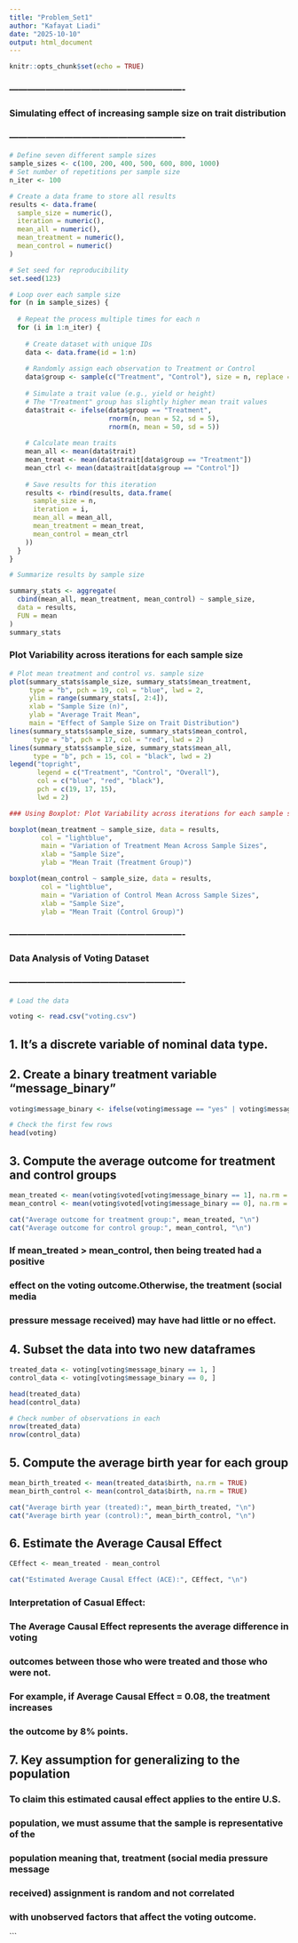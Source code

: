 ---
title: "Problem_Set1"
author: "Kafayat Liadi"
date: "2025-10-10"
output: html_document
---

```{r setup, include=FALSE}
knitr::opts_chunk$set(echo = TRUE)
```

### ----------------------------------------------------------
### Simulating effect of increasing sample size on trait distribution
### ----------------------------------------------------------


```{r simulation}

# Define seven different sample sizes
sample_sizes <- c(100, 200, 400, 500, 600, 800, 1000)
# Set number of repetitions per sample size
n_iter <- 100

# Create a data frame to store all results
results <- data.frame(
  sample_size = numeric(),
  iteration = numeric(),
  mean_all = numeric(),
  mean_treatment = numeric(),
  mean_control = numeric()
)

# Set seed for reproducibility
set.seed(123)

# Loop over each sample size
for (n in sample_sizes) {
  
  # Repeat the process multiple times for each n
  for (i in 1:n_iter) {
    
    # Create dataset with unique IDs
    data <- data.frame(id = 1:n)
    
    # Randomly assign each observation to Treatment or Control
    data$group <- sample(c("Treatment", "Control"), size = n, replace = TRUE)
    
    # Simulate a trait value (e.g., yield or height)
    # The "Treatment" group has slightly higher mean trait values
    data$trait <- ifelse(data$group == "Treatment",
                         rnorm(n, mean = 52, sd = 5),
                         rnorm(n, mean = 50, sd = 5))
    
    # Calculate mean traits
    mean_all <- mean(data$trait)
    mean_treat <- mean(data$trait[data$group == "Treatment"])
    mean_ctrl <- mean(data$trait[data$group == "Control"])
    
    # Save results for this iteration
    results <- rbind(results, data.frame(
      sample_size = n,
      iteration = i,
      mean_all = mean_all,
      mean_treatment = mean_treat,
      mean_control = mean_ctrl
    ))
  }
}

# Summarize results by sample size

summary_stats <- aggregate(
  cbind(mean_all, mean_treatment, mean_control) ~ sample_size,
  data = results,
  FUN = mean
)
summary_stats


```

### Plot Variability across iterations for each sample size

```{r variation, echo=TRUE}
# Plot mean treatment and control vs. sample size
plot(summary_stats$sample_size, summary_stats$mean_treatment,
     type = "b", pch = 19, col = "blue", lwd = 2,
     ylim = range(summary_stats[, 2:4]),
     xlab = "Sample Size (n)",
     ylab = "Average Trait Mean",
     main = "Effect of Sample Size on Trait Distribution")
lines(summary_stats$sample_size, summary_stats$mean_control,
      type = "b", pch = 17, col = "red", lwd = 2)
lines(summary_stats$sample_size, summary_stats$mean_all,
      type = "b", pch = 15, col = "black", lwd = 2)
legend("topright",
       legend = c("Treatment", "Control", "Overall"),
       col = c("blue", "red", "black"),
       pch = c(19, 17, 15),
       lwd = 2)

### Using Boxplot: Plot Variability across iterations for each sample size

boxplot(mean_treatment ~ sample_size, data = results,
        col = "lightblue",
        main = "Variation of Treatment Mean Across Sample Sizes",
        xlab = "Sample Size",
        ylab = "Mean Trait (Treatment Group)")

boxplot(mean_control ~ sample_size, data = results,
        col = "lightblue",
        main = "Variation of Control Mean Across Sample Sizes",
        xlab = "Sample Size",
        ylab = "Mean Trait (Control Group)")

```


### ----------------------------------------------------------
### Data Analysis of Voting Dataset
### ----------------------------------------------------------

```{r data analysis}

# Load the data

voting <- read.csv("voting.csv")
```

## 1. It's a discrete variable of nominal data type.

## 2. Create a binary treatment variable "message_binary"


```{r data_conversion}


voting$message_binary <- ifelse(voting$message == "yes" | voting$message == 1, 1, 0)

# Check the first few rows
head(voting)

```

## 3. Compute the average outcome for treatment and control groups

```{r group_average}

mean_treated <- mean(voting$voted[voting$message_binary == 1], na.rm = TRUE)
mean_control <- mean(voting$voted[voting$message_binary == 0], na.rm = TRUE)

cat("Average outcome for treatment group:", mean_treated, "\n")
cat("Average outcome for control group:", mean_control, "\n")

```

### If mean_treated > mean_control, then being treated had a positive
### effect on the voting outcome.Otherwise, the treatment (social media
### pressure message received) may have had little or no effect.


## 4. Subset the data into two new dataframes

```{r subset}

treated_data <- voting[voting$message_binary == 1, ]
control_data <- voting[voting$message_binary == 0, ]

head(treated_data)
head(control_data)

# Check number of observations in each
nrow(treated_data)
nrow(control_data)

```


## 5. Compute the average birth year for each group

```{r average_birthyear}

mean_birth_treated <- mean(treated_data$birth, na.rm = TRUE)
mean_birth_control <- mean(control_data$birth, na.rm = TRUE)

cat("Average birth year (treated):", mean_birth_treated, "\n")
cat("Average birth year (control):", mean_birth_control, "\n")

```

## 6. Estimate the Average Causal Effect 

```{r average_causal_effect}

CEffect <- mean_treated - mean_control

cat("Estimated Average Causal Effect (ACE):", CEffect, "\n")

```

### Interpretation of Casual Effect:

### The Average Causal Effect  represents the average difference in voting
### outcomes between those who were treated and those who were not.
### For example, if Average Causal Effect  = 0.08, the treatment increases
### the outcome by 8% points.

## 7. Key assumption for generalizing to the population


### To claim this estimated causal effect applies to the entire U.S.
### population, we must assume that the sample is representative of the
### population  meaning that, treatment (social media pressure message 
### received) assignment is random and not correlated
### with unobserved factors that affect the voting outcome.



```
